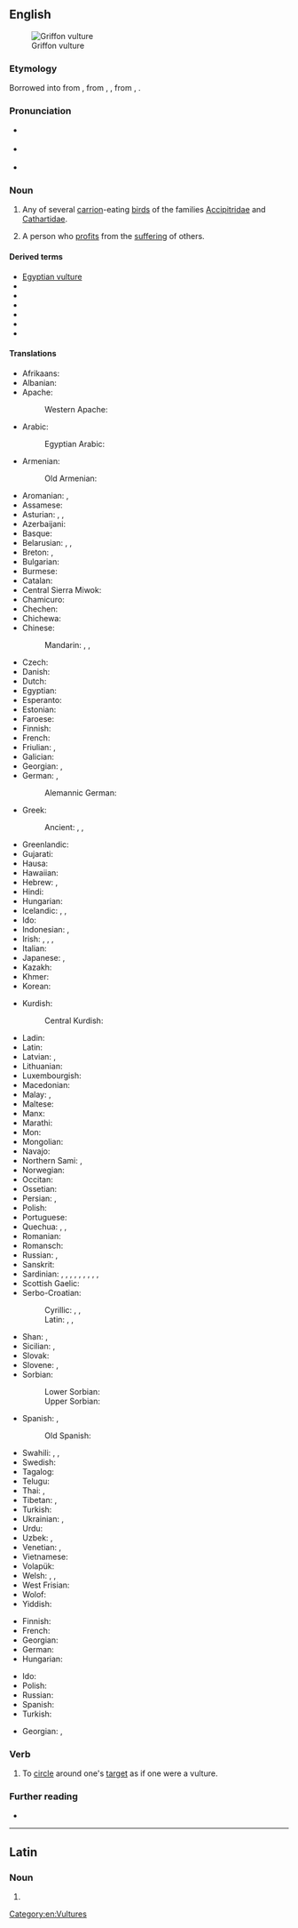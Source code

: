 ==English==
[[File:Gypful.jpg|thumb|Griffon vulture]]

===Etymology===
Borrowed into {{inh|en|enm|-}} from {{der|en|xno|vultur}}, from {{der|en|fro|voutoir}}, {{m|fro|voutre}}, from {{der|en|la|vultur}}, {{m|la|voltur}}.

===Pronunciation===
* {{a|RP}} {{IPA|en|/ˈvʌltʃə/}}
* {{a|GenAm}} {{IPA|en|/ˈvʌltʃɚ/}}
* {{audio|en|en-us-vulture.ogg|Audio (US)}}

===Noun===
{{en-noun}}

# Any of several [[carrion]]-eating [[bird]]s of the families [[Accipitridae]] and [[Cathartidae]].
# {{lb|en|figurative|colloquial}} A person who [[profit]]s from the [[suffering]] of others.
#: {{ux|en|Within ten minutes of the accident, the '''vultures''' appeared and were organizing lawsuits.}}
#: {{syn|en|ambulance chaser|vampire}}

====Derived terms====
* [[Egyptian vulture]]
* {{l|en|griffon vulture}}
* {{l|en|turkey vulture}}
* {{l|en|vulturelike}}
* {{l|en|vulturine}}
* {{l|en|vulturish}}
* {{l|en|vulturous}}

====Translations====
{{trans-top|bird}}
* Afrikaans: {{t+|af|aasvoël}}
* Albanian: {{t|sq|coftinar|m}}
* Apache:
*: Western Apache: {{t|apw|chʼishǫǫgi}}
* Arabic: {{t+|ar|نَسْر|m}}
*: Egyptian Arabic: {{t|arz|نسر|m|tr=nesr}}
* Armenian: {{t+|hy|անգղ}}
*: Old Armenian: {{t|xcl|անգղ}}
* Aromanian: {{t|rup|vultur|?}}, {{t|rup|ornji|?}}
* Assamese: {{t|as|শগুন}}
* Asturian: {{t+|ast|utre|f}}, {{t+|ast|utra|f}}, {{t+|ast|butre|f}}
* Azerbaijani: {{t|az|leşyeyən}}
* Basque: {{t|eu|sai arre}}
* Belarusian: {{t|be|грыф|m}}, {{t|be|сіп|m}}, {{t|be|белагало́вы сіп|m}}
* Breton: {{t+|br|gup|m}}, {{t+|br|bultur|m}}
* Bulgarian: {{t+|bg|лешояд|m}}
* Burmese: {{t+|my|လင်းတ}}
* Catalan: {{t|ca|voltor|m}}
* Central Sierra Miwok: {{t|csm|čý·šywitna-}}
* Chamicuro: {{t|ccc|tsemo'ye}}
* Chechen: {{t|ce|аьрзу}}
* Chichewa: {{t|ny|dembo}}
* Chinese:
*: Mandarin: {{t+|cmn|兀鷹}}, {{t+|cmn|兀鹰|tr=wùyīng}}, {{t+|cmn|雕|tr=diāo}}
* Czech: {{t+|cs|sup|m}}
* Danish: {{t+|da|grib|c}}
* Dutch: {{t+|nl|gier|m}}
* Egyptian: {{t-egy|nrt|h=n:r:t-G38|f}}
* Esperanto: {{t+|eo|vulturo}}
* Estonian: {{t|et|kaeluskotkas}}
* Faroese: {{t|fo|gammur|m}}
* Finnish: {{t+|fi|korppikotka}}
* French: {{t+|fr|vautour|m}}
* Friulian: {{t|fur|astôr|m}}, {{t|fur|variűl}}
* Galician: {{t+|gl|voitre|m}}
* Georgian: {{t|ka|ორბი}}, {{t|ka|სვავი}}
* German: {{t+|de|Geier|m}}, {{t|de|Geierin|f}}
*: Alemannic German: {{t|gsw|Giir|m}}
* Greek: {{t+|el|γύπας|m}}
*: Ancient: {{t|grc|γύψ|m}}, {{t|grc|τόργος|m}}, {{t|grc|αἰγυπιός|m}}
* Greenlandic: {{t|kl|nattoraliusaq}}
* Gujarati: {{t+|gu|ગીધ|n}}
* Hausa: {{t|ha|ungulu}}
* Hawaiian: {{t|haw|wulekula}}
* Hebrew: {{t+|he|נשר|m|tr=nesher}}, {{t+|he|עזניה|f|alt=עוזנייה / עָזְנִיָּה|tr='ozniyá}}
* Hindi: {{t+|hi|गिद्ध|?}}
* Hungarian: {{t+|hu|keselyű}}
* Icelandic: {{t+|is|gammur|m}}, {{t|is|gæsagammur|m}}, {{t+|is|hrægammur|m}}
* Ido: {{t+|io|vulturo}}
* Indonesian: {{t+|id|nazar}}, {{t+|id|hering}}
* Irish: {{t|ga|badhbh|m}},  {{t|ga|garrfhiach|m}}, {{t|ga|amach|m}}, {{t|ga|bultúr|m}}
* Italian: {{t+|it|avvoltoio|m}}
* Japanese: {{t+|ja|禿鷹|tr=[[ハゲタカ]], hagetaka}}, {{t+|ja|禿鷲|tr=[[ハゲワシ]], hagewashi}}
* Kazakh: {{t|kk|құмай}}
* Khmer: {{t+|km|ត្មាត|tr=tmaat}}
* Korean: {{t+|ko|독수리}}
{{trans-mid}}
* Kurdish:
*: Central Kurdish: {{t|ckb|ھەڵۆ}}
* Ladin: {{t|lld|valtoi|?}}
* Latin: {{t+|la|vultur|m}}
* Latvian: {{t|lv|grifs|m}}, {{t|lv|maitu lija|f}}
* Lithuanian: {{t+|lt|grifas|?}}
* Luxembourgish: {{t+|lb|Geier|m}}
* Macedonian: {{t|mk|мршојадец|m}}
* Malay: {{t|ms|nasar}}, {{t|ms|hering}}
* Maltese: {{t|mt|avultun|m}}
* Manx: {{t|gv|ushag chonvayrtagh|f}}
* Marathi: {{t|mr|गिधाड|n}}
* Mon: {{t|mnw|တမာတ်|tr=kəmat}}
* Mongolian: {{t-needed|mn}}
* Navajo: {{t|nv|jeeshóóʼ|sc=Latn}}
* Northern Sami: {{t|se|goaskin}}, {{t-check|se|čuonjáráhtogoaskin}}<!--was labeled simply "Sami"; I assume it's Northern-->
* Norwegian: {{t|no|gribb|m}}
* Occitan: {{t+|oc|voltor|m}}
* Ossetian: {{t|os|хӕдмӕлхор}}
* Persian: {{t+|fa|کرکس|tr=karkas}}, {{t+|fa|لاشخور|tr=lāšxwar}}
* Polish: {{t+|pl|sęp|m}}
* Portuguese: {{t+|pt|abutre|m}}
* Quechua: {{t|qu|ullasku}}, {{t|qu|wiskul}}, {{t|qu|suwintu}}
* Romanian: {{t+|ro|vultur|m}}
* Romansch: {{t|rm|tschess|m}}
* Russian: {{t+|ru|гриф|m}}, {{t+|ru|стервя́тник|m}}
* Sanskrit: {{t+|sa|आज|m}}
* Sardinian: {{t|sc|bentruxiu|?}}, {{t|sc|untruxu|?}}, {{t|sc|murru|?}}, {{t|sc|bentruxu|m}}, {{t|sc|venturzu|m}}, {{t|sc|guntorzu|m}}, {{t|sc|curturzu|m}}, {{t|sc|guntruxu|?}}, {{t|sc|intruxu|?}}, {{t|sc|intulzu|?}}
* Scottish Gaelic: {{t|gd|fang|f}}
* Serbo-Croatian:
*: Cyrillic: {{t|sh|су̏п|m}}, {{t|sh|лѐшина̄р|m}}, {{t|sh|стр̀вина̄р|m}}
*: Latin: {{t+|sh|sȕp|m}}, {{t+|sh|lèšinār|m}}, {{t+|sh|str̀vinār|m}}
* Shan: {{t|shn|လၢင်းတႃႉ}}, {{t|shn|ၼၢင်းတႃႉ}}
* Sicilian: {{t+|scn|vuturu|m}}, {{t+|scn|avuturu|m}}
* Slovak: {{t|sk|sup|m}}
* Slovene: {{t|sl|mrhovinar|m}}, {{t+|sl|jastreb|m}} {{q|a species of these birds}}
* Sorbian:
*: Lower Sorbian: {{t|dsb|sup|m}}
*: Upper Sorbian: {{t|hsb|sup|m}}
* Spanish: {{t+|es|buitre|m}}, {{t+|es|zopilote|m}}
*: Old Spanish: {{t|osp|boitre|m}}
* Swahili: {{t+|sw|tai}}, {{t|sw|gushu}}, {{t|sw|tumbusi}}
* Swedish: {{t+|sv|gam|c}}
* Tagalog: {{t|tl|buwitre}}
* Telugu: {{t+|te|రాబందు}}
* Thai: {{t+|th|อีแร้ง|tr=ee ráeng}}, {{t+|th|แร้ง|tr=ráeng}}
* Tibetan: {{t|bo|བྱ་རྒོད}}, {{t|bo|རྒོད}}
* Turkish: {{t+|tr|akbaba}}
* Ukrainian: {{t|uk|гриф|m}}, {{t|uk|па́дальник|m}}
* Urdu: {{t|ur|گدھ|tr=giddh|m}}
* Uzbek: {{t+|uz|jo'rchi}}, {{t+|uz|kalxat}}
* Venetian: {{t|vec|voltor|?}}, {{t|vec|avoltogio|?}}
* Vietnamese: {{t+|vi|kền kền}}
* Volapük: {{t+|vo|vultur}}
* Welsh: {{t|cy|fwltur|m|f}}, {{t|cy|fultur|m|f}}, {{t|cy|fwlturiaid|m-p|f-p}}
* West Frisian: {{t|fy|gier|c}}
* Wolof: {{t|wo|[[tan]] mi}}
* Yiddish: {{t|yi|גריף|m}}
{{trans-bottom}}

{{trans-top|person}}
* Finnish: {{t+|fi|haaskalintu}}
* French: {{t+|fr|charognard|m}}
* Georgian: {{t|ka|სვავი}}
* German: {{t+|de|Aasgeier|m}}
* Hungarian: {{t+|hu|hiéna}}
{{trans-mid}}
* Ido: {{t+|io|vulturo}}
* Polish: {{t+|pl|sęp|m}}
* Russian: {{t+|ru|стервя́тник|m}}
* Spanish: {{t+|es|buitre|m}}
* Turkish: {{t+|tr|akbaba}}
{{trans-bottom}}

{{checktrans-top}}
* Georgian: {{t-check|ka|გრიფი}}, {{t-check|ka|სვავი}}
{{trans-mid}}
{{trans-bottom}}

===Verb===
{{en-verb|vultures|vulturing|vultured|vultured}}

# {{lb|en|figurative|colloquial}} To [[circle]] around one's [[target]] as if one were a vulture.
#: {{ux|en|Rudy '''vultured''' when asking the girl out.}}

===Further reading===
* {{pedialite}}

[[Category:en:Vultures]]

----

==Latin==

===Noun===
{{la-noun-form|vulture}}

# {{inflection of|la|vultur||abl|s}}